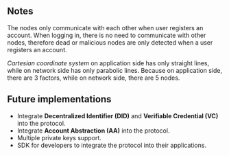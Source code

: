 ## Notes

The nodes only communicate with each other when user registers an account. When logging in, there is no need to communicate with other nodes, therefore dead or malicious nodes are only detected when a user registers an account.

_Cartesian coordinate system_ on application side has only straight lines, while on network side has only parabolic lines. Because on application side, there are 3 factors, while on network side, there are 5 nodes.

## Future implementations

-   Integrate **Decentralized Identifier (DID)** and **Verifiable Credential (VC)** into the protocol.
-   Integrate **Account Abstraction (AA)** into the protocol.
-   Multiple private keys support.
-   SDK for developers to integrate the protocol into their applications.
